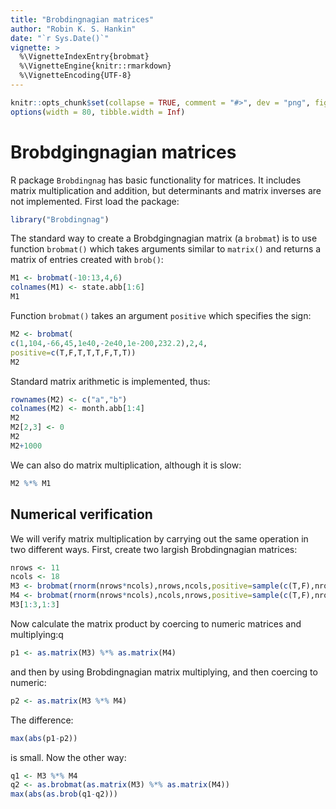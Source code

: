 ---
title: "Brobdingnagian matrices"
author: "Robin K. S. Hankin"
date: "`r Sys.Date()`"
vignette: >
  %\VignetteIndexEntry{brobmat}
  %\VignetteEngine{knitr::rmarkdown}
  %\VignetteEncoding{UTF-8}
---

```{r set-options, echo = FALSE}
knitr::opts_chunk$set(collapse = TRUE, comment = "#>", dev = "png", fig.width = 7, fig.height = 3.5, message = FALSE, warning = FALSE)
options(width = 80, tibble.width = Inf)
```

# Brobdgingnagian matrices

R package `Brobdingnag` has basic functionality for matrices.  It
includes matrix multiplication and addition, but determinants and
matrix inverses are not implemented.  First load the package:

```{r}
library("Brobdingnag")
```

The standard way to create a Brobdgingnagian matrix (a `brobmat`) is
to use function `brobmat()` which takes arguments similar to
`matrix()` and returns a matrix of entries created with `brob()`:

```{r}
M1 <- brobmat(-10:13,4,6)
colnames(M1) <- state.abb[1:6]
M1
```

Function `brobmat()` takes an argument `positive` which specifies the sign:

```{r}
M2 <- brobmat(
c(1,104,-66,45,1e40,-2e40,1e-200,232.2),2,4,
positive=c(T,F,T,T,T,F,T,T))
M2
```

Standard matrix arithmetic is implemented, thus:

```{r}
rownames(M2) <- c("a","b")
colnames(M2) <- month.abb[1:4]
M2
M2[2,3] <- 0
M2
M2+1000
```

We can also do matrix multiplication, although it is slow:


```{r}
M2 %*% M1
```


## Numerical verification

We will verify matrix multiplication by carrying out the same
operation in two different ways.  First, create two largish
Brobdingnagian matrices:

```{r}
nrows <- 11
ncols <- 18
M3 <- brobmat(rnorm(nrows*ncols),nrows,ncols,positive=sample(c(T,F),nrows*ncols,replace=T))
M4 <- brobmat(rnorm(nrows*ncols),ncols,nrows,positive=sample(c(T,F),nrows*ncols,replace=T))
M3[1:3,1:3]
```

Now calculate the matrix product by coercing to numeric matrices and
multiplying:q


```{r}
p1 <- as.matrix(M3) %*% as.matrix(M4)
```

and then by using Brobdingnagian matrix multiplying, and then coercing
to numeric:

```{r}
p2 <- as.matrix(M3 %*% M4)
```

The difference:

```{r}
max(abs(p1-p2))
```

is small.  Now the other way:

```{r}
q1 <- M3 %*% M4
q2 <- as.brobmat(as.matrix(M3) %*% as.matrix(M4))
max(abs(as.brob(q1-q2)))
```

